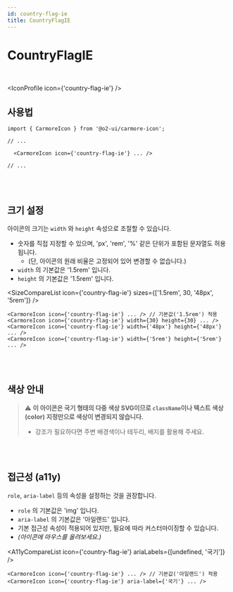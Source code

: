 ```yaml
---
id: country-flag-ie
title: CountryFlagIE
---
```




# CountryFlagIE

<br />

<IconProfile icon={'country-flag-ie'} />

## 사용법

```tsx
import { CarmoreIcon } from '@o2-ui/carmore-icon';

// ...

  <CarmoreIcon icon={'country-flag-ie'} ... />

// ...
```

<br />
<br />

## 크기 설정

아이콘의 크기는 `width` 와 `height` 속성으로 조절할 수 있습니다.

- 숫자를 직접 지정할 수 있으며, 'px', 'rem', '%' 같은 단위가 포함된 문자열도 허용됩니다.
  - (단, 아이콘의 원래 비율은 고정되어 있어 변경할 수 없습니다.)
- `width` 의 기본값은 '1.5rem' 입니다.
- `height` 의 기본값은 '1.5rem' 입니다.

<SizeCompareList icon={'country-flag-ie'} sizes={['1.5rem', 30, '48px', '5rem']} />

```tsx
<CarmoreIcon icon={'country-flag-ie'} ... /> // 기본값('1.5rem') 적용
<CarmoreIcon icon={'country-flag-ie'} width={30} height={30} ... />
<CarmoreIcon icon={'country-flag-ie'} width={'48px'} height={'48px'} ... />
<CarmoreIcon icon={'country-flag-ie'} width={'5rem'} height={'5rem'} ... />
```

<br />
<br />

## 색상 안내

> ⚠️ <b>이 아이콘은 국기 형태의 다중 색상 SVG이므로 `className`이나 텍스트 색상(color) 지정만으로 색상이 변경되지 않습니다. </b>
>
> - 강조가 필요하다면 주변 배경색이나 테두리, 배지를 활용해 주세요.

<br />
<br />

## 접근성 (a11y)

`role`, `aria-label` 등의 속성을 설정하는 것을 권장합니다.

- `role` 의 기본값은 'img' 입니다.
- `aria-label` 의 기본값은 '아일랜드' 입니다.
- 기본 접근성 속성이 적용되어 있지만, 필요에 따라 커스터마이징할 수 있습니다.
- _(아이콘에 마우스를 올려보세요.)_

<A11yCompareList icon={'country-flag-ie'} ariaLabels={[undefined, '국기']} />

```tsx
<CarmoreIcon icon={'country-flag-ie'} ... /> // 기본값('아일랜드') 적용
<CarmoreIcon icon={'country-flag-ie'} aria-label={'국기'} ... />
```
